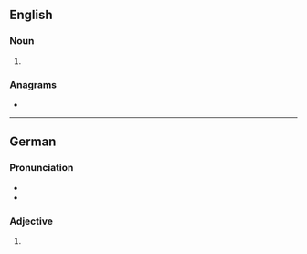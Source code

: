 {{also|Erster}}
==English==

===Noun===
{{en-noun}}

# {{lb|en|New York City|and|New Orleans}} {{eye dialect of|oyster|lang=en}}

===Anagrams===
* {{anagrams|en|a=eerrst|Rester|errest|rester|terser}}

----

==German==

===Pronunciation===
* {{IPA|[ˈʔɛɐ̯stɐ]|lang=de}}
* {{audio|De-erster.ogg|Audio|lang=de}}

===Adjective===
{{head|de|adjective form}}

# {{inflected form of|erste|lang=de}}